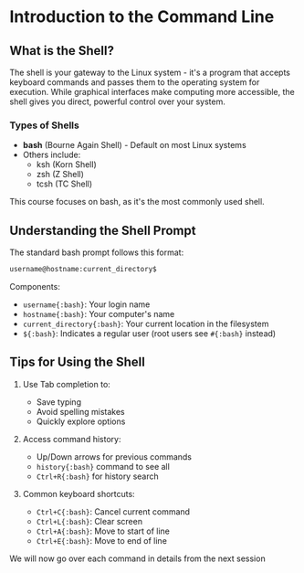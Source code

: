 # Introduction to the Command Line

## What is the Shell?

The shell is your gateway to the Linux system - it's a program that accepts keyboard commands and passes them to the operating system for execution. While graphical interfaces make computing more accessible, the shell gives you direct, powerful control over your system.

### Types of Shells

- **bash** (Bourne Again Shell) - Default on most Linux systems
- Others include:
  - ksh (Korn Shell)
  - zsh (Z Shell)
  - tcsh (TC Shell)

This course focuses on bash, as it's the most commonly used shell.

## Understanding the Shell Prompt

The standard bash prompt follows this format:

```bash
username@hostname:current_directory$
```

Components:
- `username{:bash}`: Your login name
- `hostname{:bash}`: Your computer's name
- `current_directory{:bash}`: Your current location in the filesystem
- `${:bash}`: Indicates a regular user (root users see `#{:bash}` instead)

## Tips for Using the Shell

1. Use Tab completion to:
   - Save typing
   - Avoid spelling mistakes
   - Quickly explore options

2. Access command history:
   - Up/Down arrows for previous commands
   - `history{:bash}` command to see all
   - `Ctrl+R{:bash}` for history search

3. Common keyboard shortcuts:
   - `Ctrl+C{:bash}`: Cancel current command
   - `Ctrl+L{:bash}`: Clear screen
   - `Ctrl+A{:bash}`: Move to start of line
   - `Ctrl+E{:bash}`: Move to end of line

We will now go over each command in details from the next session
